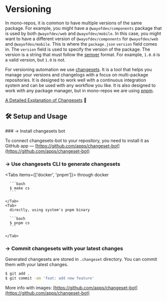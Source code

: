 
# Versioning

In mono-repos, it is common to have multiple versions of the same package. For example, you might have a `@wayofdev/components` package that is used by both `@wayofdev/web` and `@wayofdev/mobile`. In this case, you might want to have a different version of `@wayofdev/components` for `@wayofdev/web` and `@wayofdev/mobile`. This is where the `package.json` `version` field comes in. The `version` field is used to specify the version of the package. The version is a string that must follow the [semver](https://semver.org/) format. For example, `1.0.0` is a valid version, but `1.0` is not.

For versioning automation we use [changesets](https://github.com/changesets/changesets). It is a tool that helps you manage your versions and changelogs with a focus on multi-package repositories. It is designed to work well with a continuous integration system and can be used with any workflow you like. It is also designed to work with any package manager, but in mono-repos we are using [pnpm](https://pnpm.io).

[A Detailed Explanation of Changesets](https://github.com/changesets/changesets/blob/main/docs/detailed-explanation.md) 🔗

## 🛠️ Setup and Usage

<div className="steps-container">
### → Install changesets bot

To connect changesets-bot to your repository, you need to install it as GitHub app — [https://github.com/apps/changeset-bot](https://github.com/apps/changeset-bot)

### → Use changesets CLI to generate changesets

  <Tabs items={['docker', 'pnpm']}>
    <Tab>
      through docker

      ```bash
      $ make cs
      ```

    </Tab>
    <Tab>
      directly, using system's pnpm binary

      ```bash
      $ pnpm cs
      ```

    </Tab>

  </Tabs>

### → Commit changesets with your latest changes

Generated changesets are stored in `.changeset` directory. You can commit them with your latest changes.

```bash
$ git add .
$ git commit -am 'feat: add new feature'
```

More info with images: [https://github.com/apps/changeset-bot](https://github.com/apps/changeset-bot)

</div>
